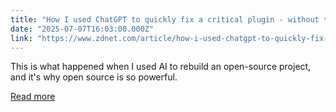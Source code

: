 ```yaml
---
title: "How I used ChatGPT to quickly fix a critical plugin - without touching a line of code"
date: "2025-07-07T16:03:00.000Z"
link: "https://www.zdnet.com/article/how-i-used-chatgpt-to-quickly-fix-a-critical-plugin-without-touching-a-line-of-code/"
---
```


This is what happened when I used AI to rebuild an open-source project, and it's why open source is so powerful.

[Read more](https://www.zdnet.com/article/how-i-used-chatgpt-to-quickly-fix-a-critical-plugin-without-touching-a-line-of-code/)
